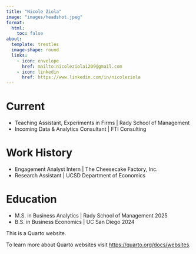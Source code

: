 ```yaml
---
title: "Nicole Ziola"
image: "images/headshot.jpeg"
format:
  html:
    toc: false
about:
  template: trestles
  image-shape: round
  links:
    - icon: envelope
      href: mailto:nicoleziola1209@gmail.com
    - icon: linkedin
      href: https://www.linkedin.com/in/nicoleziola
---
```


# Current
 - Teaching Assistant, Experiments in Firms  |  Rady School of Management
 - Incoming Data & Analytics Consultant  |  FTI Consulting

# Work History 
 - Engagement Analyst Intern  |  The Cheesecake Factory, Inc. 
 - Research Assistant  |  UCSD Department of Economics 

# Education 
 - M.S. in Business Analytics  |  Rady School of Management 2025
 - B.S. in Business Economics  |  UC San Diego 2024

This is a Quarto website.

To learn more about Quarto websites visit <https://quarto.org/docs/websites>.
